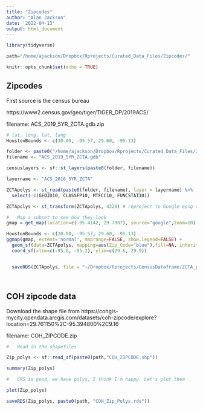 ```yaml
---
title: "Zipcodes"
author: "Alan Jackson"
date: '2022-04-13'
output: html_document
---
```


```r
library(tidyverse)

path="/home/ajackson/Dropbox/Rprojects/Curated_Data_Files/Zipcodes/"

knitr::opts_chunk$set(echo = TRUE)
```

##        Zipcodes

First source is the census bureau

https://www2.census.gov/geo/tiger/TIGER_DP/2019ACS/

filename: ACS_2019_5YR_ZCTA.gdb.zip

```r

# lat, long, lat, long
HoustonBounds <- c(30.00, -95.57, 29.60, -95.13)

folder <- paste0("/home/ajackson/Dropbox/Rprojects/Curated_Data_Files/Zipcodes/")
filename <- "ACS_2019_5YR_ZCTA.gdb"

censuslayers <- sf::st_layers(paste0(folder, filename))

layername <- "ACS_2016_5YR_ZCTA"

ZCTApolys <- st_read(paste0(folder, filename), layer = layername) %>%
  select(-c(GEOID10, CLASSFP10, MTFCC10, FUNCSTAT10))

ZCTApolys <- st_transform(ZCTApolys, 4326) # reproject to Google epsg code

#   Map a subset to see how they look
gmap = get_map(location=c(-95.4142, 29.7907), source="google",zoom=10)

HoustonBounds <- c(30.00, -95.57, 29.60, -95.13)
ggmap(gmap, extent='normal', maprange=FALSE, show.legend=FALSE) +
  geom_sf(data=ZCTApolys, mapping=aes(Zip_Code="blue"),fill=NA, inherit.aes=FALSE, show.legend=FALSE) +
  coord_sf(xlim=c(-95.6, -95.2), ylim=c(29.6, 29.9)) 


  saveRDS(ZCTApolys, file = "~/Dropbox/Rprojects/CensusDataframe/ZCTA_polygons_2016.rds")




```

##        COH zipcode data

Download the shape file from 
https://cohgis-mycity.opendata.arcgis.com/datasets/coh-zipcode/explore?location=29.761150%2C-95.394800%2C9.16

filename: COH_ZIPCODE.zip

```r

#   Read in the shapefiles

Zip_polys <- sf::read_sf(paste0(path,"COH_ZIPCODE.shp"))

summary(Zip_polys)

#   CRS is good, we have polys, I think I'm happy. Let's plot them

plot(Zip_polys)

saveRDS(Zip_polys, paste0(path, "COH_Zip_Polys.rds"))


```

